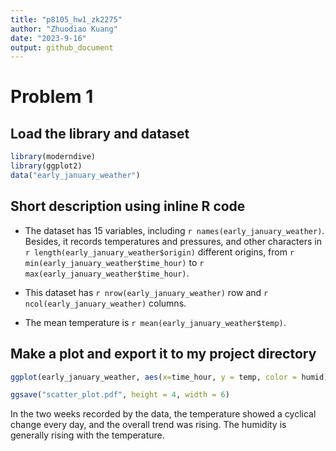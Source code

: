 ```yaml
---
title: "p8105_hw1_zk2275"
author: "Zhuodiao Kuang"
date: "2023-9-16"
output: github_document
---
```


# Problem 1

## Load the library and dataset

```r
library(moderndive)
library(ggplot2)
data("early_january_weather")
```

## Short description using inline R code

* The dataset has 15 variables, including `r names(early_january_weather)`. Besides, it records temperatures and pressures, and other characters in `r length(early_january_weather$origin)` different origins, from `r min(early_january_weather$time_hour)` to `r max(early_january_weather$time_hour)`.

* This dataset has `r nrow(early_january_weather)` row and `r ncol(early_january_weather)` columns.

* The mean temperature is `r mean(early_january_weather$temp)`.

## Make a plot and export it to my project directory

```r
ggplot(early_january_weather, aes(x=time_hour, y = temp, color = humid)) + geom_point()

ggsave("scatter_plot.pdf", height = 4, width = 6)
```

In the two weeks recorded by the data, the temperature showed a cyclical change every day, and the overall trend was rising. The humidity is generally rising with the temperature.


